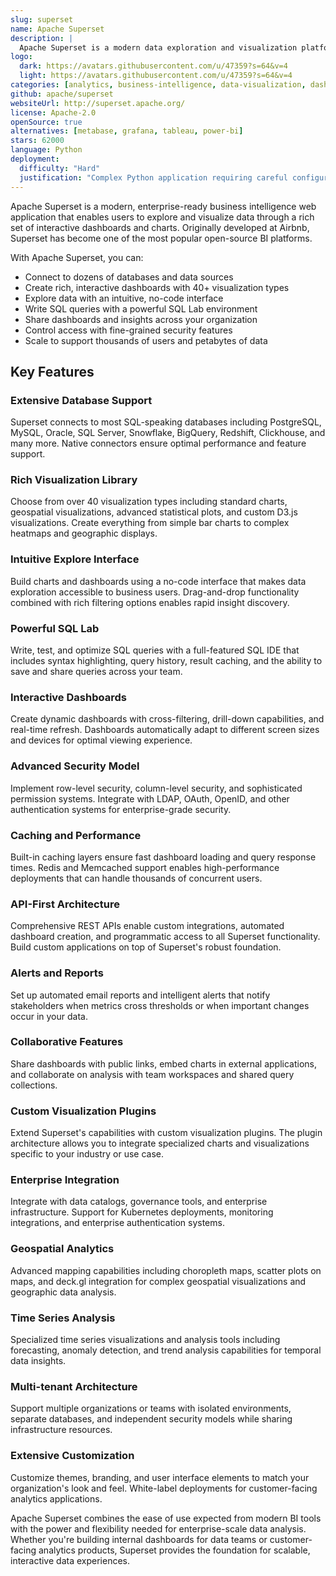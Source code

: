 ```yaml
---
slug: superset
name: Apache Superset
description: |
  Apache Superset is a modern data exploration and visualization platform that enables users to create interactive dashboards and perform ad-hoc analysis with a rich set of visualizations and an intuitive interface.
logo:
  dark: https://avatars.githubusercontent.com/u/47359?s=64&v=4
  light: https://avatars.githubusercontent.com/u/47359?s=64&v=4
categories: [analytics, business-intelligence, data-visualization, dashboard]
github: apache/superset
websiteUrl: http://superset.apache.org/
license: Apache-2.0
openSource: true
alternatives: [metabase, grafana, tableau, power-bi]
stars: 62000
language: Python
deployment:
  difficulty: "Hard"
  justification: "Complex Python application requiring careful configuration of multiple components including Redis, database, and web server. Production deployment requires understanding of security, caching, and performance optimization."
---
```


Apache Superset is a modern, enterprise-ready business intelligence web application that enables users to explore and visualize data through a rich set of interactive dashboards and charts. Originally developed at Airbnb, Superset has become one of the most popular open-source BI platforms.

With Apache Superset, you can:

- Connect to dozens of databases and data sources
- Create rich, interactive dashboards with 40+ visualization types
- Explore data with an intuitive, no-code interface
- Write SQL queries with a powerful SQL Lab environment
- Share dashboards and insights across your organization
- Control access with fine-grained security features
- Scale to support thousands of users and petabytes of data

## Key Features

### Extensive Database Support

Superset connects to most SQL-speaking databases including PostgreSQL, MySQL, Oracle, SQL Server, Snowflake, BigQuery, Redshift, Clickhouse, and many more. Native connectors ensure optimal performance and feature support.

### Rich Visualization Library

Choose from over 40 visualization types including standard charts, geospatial visualizations, advanced statistical plots, and custom D3.js visualizations. Create everything from simple bar charts to complex heatmaps and geographic displays.

### Intuitive Explore Interface

Build charts and dashboards using a no-code interface that makes data exploration accessible to business users. Drag-and-drop functionality combined with rich filtering options enables rapid insight discovery.

### Powerful SQL Lab

Write, test, and optimize SQL queries with a full-featured SQL IDE that includes syntax highlighting, query history, result caching, and the ability to save and share queries across your team.

### Interactive Dashboards

Create dynamic dashboards with cross-filtering, drill-down capabilities, and real-time refresh. Dashboards automatically adapt to different screen sizes and devices for optimal viewing experience.

### Advanced Security Model

Implement row-level security, column-level security, and sophisticated permission systems. Integrate with LDAP, OAuth, OpenID, and other authentication systems for enterprise-grade security.

### Caching and Performance

Built-in caching layers ensure fast dashboard loading and query response times. Redis and Memcached support enables high-performance deployments that can handle thousands of concurrent users.

### API-First Architecture

Comprehensive REST APIs enable custom integrations, automated dashboard creation, and programmatic access to all Superset functionality. Build custom applications on top of Superset's robust foundation.

### Alerts and Reports

Set up automated email reports and intelligent alerts that notify stakeholders when metrics cross thresholds or when important changes occur in your data.

### Collaborative Features

Share dashboards with public links, embed charts in external applications, and collaborate on analysis with team workspaces and shared query collections.

### Custom Visualization Plugins

Extend Superset's capabilities with custom visualization plugins. The plugin architecture allows you to integrate specialized charts and visualizations specific to your industry or use case.

### Enterprise Integration

Integrate with data catalogs, governance tools, and enterprise infrastructure. Support for Kubernetes deployments, monitoring integrations, and enterprise authentication systems.

### Geospatial Analytics

Advanced mapping capabilities including choropleth maps, scatter plots on maps, and deck.gl integration for complex geospatial visualizations and geographic data analysis.

### Time Series Analysis

Specialized time series visualizations and analysis tools including forecasting, anomaly detection, and trend analysis capabilities for temporal data insights.

### Multi-tenant Architecture

Support multiple organizations or teams with isolated environments, separate databases, and independent security models while sharing infrastructure resources.

### Extensive Customization

Customize themes, branding, and user interface elements to match your organization's look and feel. White-label deployments for customer-facing analytics applications.

Apache Superset combines the ease of use expected from modern BI tools with the power and flexibility needed for enterprise-scale data analysis. Whether you're building internal dashboards for data teams or customer-facing analytics products, Superset provides the foundation for scalable, interactive data experiences.